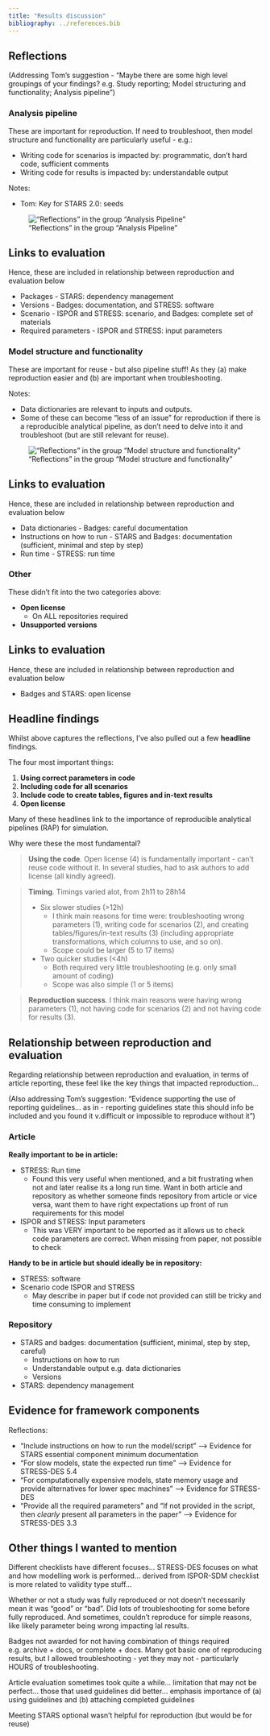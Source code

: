 ```yaml
---
title: "Results discussion"
bibliography: ../references.bib
---
```


## Reflections

(Addressing Tom's suggestion - "Maybe there are some high level groupings of your findings? e.g. Study reporting; Model structuring and functionality; Analysis pipeline")

### Analysis pipeline

These are important for reproduction. If need to troubleshoot, then model structure and functionality are particularly useful - e.g.:

* Writing code for scenarios is impacted by: programmatic, don't hard code, sufficient comments
* Writing code for results is impacted by: understandable output

Notes:

* Tom: Key for STARS 2.0: seeds

!["Reflections" in the group "Analysis Pipeline"](../images/pipeline.png){.lightbox}

::: {.callout-note collapse="true"}

## Links to evaluation

Hence, these are included in relationship between reproduction and evaluation below

* Packages - STARS: dependency management
* Versions - Badges: documentation, and STRESS: software
* Scenario - ISPOR and STRESS: scenario, and Badges: complete set of materials
* Required parameters - ISPOR and STRESS: input parameters

:::

### Model structure and functionality

These are important for reuse - but also pipeline stuff! As they (a) make reproduction easier and (b) are important when troubleshooting.

Notes:

* Data dictionaries are relevant to inputs and outputs.
* Some of these can become "less of an issue" for reproduction if there is a reproducible analytical pipeline, as don't need to delve into it and troubleshoot (but are still relevant for reuse).

!["Reflections" in the group "Model structure and functionality"](../images/structure_function.png){.lightbox}

::: {.callout-note collapse="true"}

## Links to evaluation

Hence, these are included in relationship between reproduction and evaluation below

* Data dictionaries - Badges: careful documentation
* Instructions on how to run - STARS and Badges: documentation (sufficient, minimal and step by step)
* Run time - STRESS: run time

:::

### Other

These didn't fit into the two categories above:

* **Open license**
    * On ALL repositories required
* **Unsupported versions**

::: {.callout-note collapse="true"}

## Links to evaluation

Hence, these are included in relationship between reproduction and evaluation below

* Badges and STARS: open license

:::

## Headline findings

Whilst above captures the reflections, I've also pulled out a few **headline** findings.

The four most important things:

1. **Using correct parameters in code**
2. **Including code for all scenarios**
3. **Include code to create tables, figures and in-text results**
4. **Open license**

Many of these headlines link to the importance of reproducible analytical pipelines (RAP) for simulation.

Why were these the most fundamental?

> **Using the code**. Open license  (4) is fundamentally important - can't reuse code without it. In several studies, had to ask authors to add license (all kindly agreed).

> **Timing**. Timings varied alot, from 2h11 to 28h14
> 
> * Six slower studies (>12h)
>     * I think main reasons for time were: troubleshooting wrong parameters (1), writing code for scenarios (2), and creating tables/figures/in-text results (3) (including appropriate transformations, which columns to use, and so on).
>     * Scope could be larger (5 to 17 items)
> * Two quicker studies (<4h)
>     * Both required very little troubleshooting (e.g. only small amount of coding)
>     * Scope was also simple (1 or 5 items)

> **Reproduction success**. I think main reasons were having wrong parameters (1), not having code for scenarios (2) and not having code for results (3).

## Relationship between reproduction and evaluation

Regarding relationship between reproduction and evaluation, in terms of article reporting, these feel like the key things that impacted reproduction...

(Also addressing Tom's suggestion: "Evidence supporting the use of reporting guidelines... as in - reporting guidelines state this should info be included and you found it v.difficult or impossible to reproduce without it")

### Article

**Really important to be in article:**

* STRESS: Run time
    * Found this very useful when mentioned, and a bit frustrating when not and later realise its a long run time. Want in both article and repository as whether someone finds repository from article or vice versa, want them to have right expectations up front of run requirements for this model
* ISPOR and STRESS: Input parameters
    * This was VERY important to be reported as it allows us to check code parameters are correct. When missing from paper, not possible to check

**Handy to be in article but should ideally be in repository:**

* STRESS: software
* Scenario code ISPOR and STRESS
    * May describe in paper but if code not provided can still be tricky and time consuming to implement

### Repository

* STARS and badges: documentation (sufficient, minimal, step by step, careful)
    * Instructions on how to run
    * Understandable output e.g. data dictionaries
    * Versions
* STARS: dependency management

## Evidence for framework components

Reflections:

* "Include instructions on how to run the model/script" --> Evidence for STARS essential component minimum documentation
* "For slow models, state the expected run time" --> Evidence for STRESS-DES 5.4
* "For computationally expensive models, state memory usage and provide alternatives for lower spec machines" --> Evidence for STRESS-DES
* "Provide all the required parameters" and "If not provided in the script, then *clearly* present all parameters in the paper" --> Evidence for STRESS-DES 3.3

## Other things I wanted to mention

Different checklists have different focuses... STRESS-DES focuses on what and how modelling work is performed... derived from ISPOR-SDM checklist is more related to validity type stuff...

Whether or not a study was fully reproduced or not doesn't necessarily mean it was "good" or "bad". Did lots of troubleshooting for some before fully reproduced. And sometimes, couldn't reproduce for simple reasons, like likely parameter being wrong impacting lal results.

Badges not awarded for not having combination of things required e.g. archive + docs, or complete + docs. Many got basic one of reproducing results, but I allowed troubleshooting - yet they may not - particularly HOURS of troubleshooting.

Article evaluation sometimes took quite a while... limitation that may not be perfect... those that used guidelines did better... emphasis importance of (a) using guidelines and (b) attaching completed guidelines

Meeting STARS optional wasn't helpful for reproduction (but would be for reuse)
